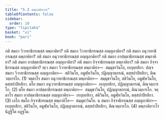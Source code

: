 ```yaml
---
title: "5.3 ตพฺภาคิยวาร"
tableOfContents: false
sidebar:
  order: 10
type: "tipitaka"
basket: "vi"
book: "pari"
---
```



<DynamicBreadcrumb />

<Division number="298" book="pari">

<Paragraph number="1255" book="pari">
กติ สมถา วิวาทาธิกรณสฺส ตพฺภาคิยา? กติ สมถา วิวาทาธิกรณสฺส อญฺญภาคิยา? กติ สมถา อนุวาทาธิกรณสฺส ตพฺภาคิยา? กติ สมถา อนุวาทาธิกรณสฺส อญฺญภาคิยา? กติ สมถา อาปตฺตาธิกรณสฺส ตพฺภาคิยา? กติ สมถา อาปตฺตาธิกรณสฺส อญฺญภาคิยา? กติ สมถา กิจฺจาธิกรณสฺส ตพฺภาคิยา? กติ สมถา กิจฺจาธิกรณสฺส อญฺญภาคิยา?
</Paragraph>

<Paragraph number="1256" book="pari">
ทฺเว สมถา วิวาทาธิกรณสฺส ตพฺภาคิยา—  สมฺมุขาวินโย, เยภุยฺยสิกา. ปญฺจ สมถา วิวาทาธิกรณสฺส อญฺญภาคิยา—  สติวินโย, อมูฬฺหวินโย, ปฏิญฺญาตกรณํ, ตสฺสปาปิยสิกา, ติณวตฺถารโก. (1)
</Paragraph>

<Paragraph number="1257" book="pari">
จตฺตาโร สมถา อนุวาทาธิกรณสฺส ตพฺภาคิยา—  สมฺมุขาวินโย, สติวินโย, อมูฬฺหวินโย, ตสฺสปาปิยสิกา. ตโย สมถา อนุวาทาธิกรณสฺส อญฺญภาคิยา—  เยภุยฺยสิกา, ปฏิญฺญาตกรณํ, ติณวตฺถารโก. (2)
</Paragraph>

<Paragraph number="1258" book="pari">
ตโย สมถา อาปตฺตาธิกรณสฺส ตพฺภาคิยา—  สมฺมุขาวินโย, ปฏิญฺญาตกรณํ, ติณวตฺถารโก. จตฺตาโร สมถา อาปตฺตาธิกรณสฺส อญฺญภาคิยา—  เยภุยฺยสิกา, สติวินโย, อมูฬฺหวินโย, ตสฺสปาปิยสิกา. (3)
</Paragraph>

<Paragraph number="1259" book="pari">
เอโก สมโถ กิจฺจาธิกรณสฺส ตพฺภาคิโย—  สมฺมุขาวินโย. ฉ สมถา กิจฺจาธิกรณสฺส อญฺญภาคิยา—  เยภุยฺยสิกา, สติวินโย, อมูฬฺหวินโย, ปฏิญฺญาตกรณํ, ตสฺสปาปิยสิกา, ติณวตฺถารโก. (4)

</Paragraph>
</Division>

<Paragraph number="1260" type="center" book="pari">
ตพฺภาคิยวาโร นิฏฺฐิโต อฏฺฐโม.
</Paragraph>